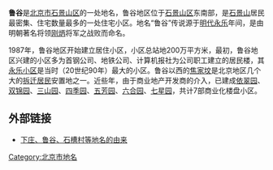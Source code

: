 {{Coord|39.903287|116.237626|type:landmark_region:CN-11_source:GoogleMaps|display=title}}
'''鲁谷'''是[[北京市|北京市]][[石景山区|石景山区]]的一处地名，鲁谷地区位于[[石景山区|石景山区]]东南部，是[[石景山|石景山]]居民最密集、住宅数量最多的一处住宅小区。地名“鲁谷”传说源于[[明代|明代]][[永乐|永乐]]年间，是由明朝著名将领[[刚炳|刚炳]]将军之战败而命名。

1987年，鲁谷地区开始建立居住小区，小区总站地200万平方米，最初，鲁谷地区兴建的小区多为首钢公司、地铁公司、计算机报社为公司职工建立的居民楼，其[[永乐小区|永乐小区]]是当时（20世纪90年）最大的小区。鲁谷以西的[[焦家坟|焦家坟]]是北京地区几个大的[[拆迁居民|拆迁居民]]安置地之一。近些年，由于商业地产开发商的介入，已建成[[依翠园|依翠园]]、[[双锦园|双锦园]]、[[三山园|三山园]]、[[四季园|四季园]]、[[五芳园|五芳园]]、[[六合园|六合园]]、[[七星园|七星园]]，共计7部商业化楼盘小区。

== 外部链接 ==
* [http://www.wesiy.com/readnews/2008/11/18/115.html 下庄、鲁谷、石槽村等地名的由来]{{dead link|date=2018年5月 |bot=InternetArchiveBot |fix-attempted=yes }}

[[Category:北京市地名|Category:北京市地名]]